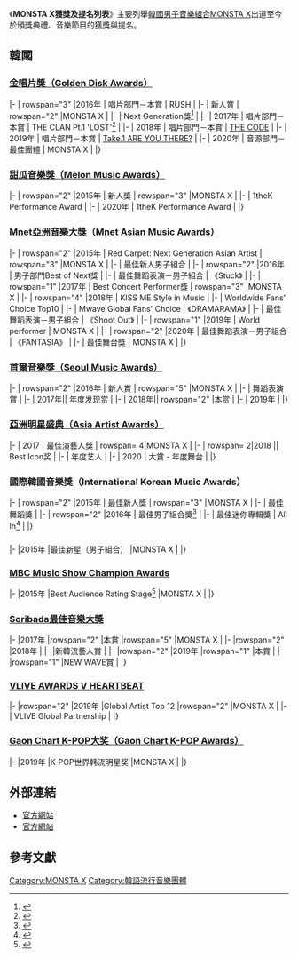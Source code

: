 {{Infobox K-pop artist awards
| name = [[MONSTA_X|MONSTA X]]
| image = Monsta X fanmeeting in Singapore.jpg
| image_size = 300px
| caption = 
| awards = 33
| nominations = 13
| mp_awards = 15
| hide_awards_box = yes
| hide_music_box = yes

| TS = 7
| SC = 3
| MCD = 3
| MB = 2

| customs =
{{Infobox K-pop artist awards/customs|[[金唱片獎|Golden Disk Awards]]|5|2}}
{{Infobox K-pop artist awards/customs|[[甜瓜音樂獎|Melon Music Awards]]|2|1}}
{{Infobox K-pop artist awards/customs|[[Mnet亞洲音樂大獎|Mnet Asian Music Awards]]|7|5}}
{{Infobox K-pop artist awards/customs|[[首爾音樂獎|Seoul Music Awards]]|4|1}}
{{Infobox K-pop artist awards/customs|[[亞洲明星盛典|Asia Artist Awards]]|4|0}}
{{Infobox K-pop artist awards/customs| International Korean Music Awards (I.K.M.A)|2|2}}
{{Infobox K-pop artist awards/customs|{{tsl|en|Simply K-Pop||Simply K-Pop Awards}}|1|0}}
{{Infobox K-pop artist awards/customs|{{tsl|en|MBC Music||MBC Music}} [[Show_Champion|Show Champion]] Awards|0|1}}
{{Infobox K-pop artist awards/customs|[[Soribada最佳音樂大獎|Soribada最佳音樂大獎]]|5|0}}
{{Infobox K-pop artist awards/customs|[[VLIVE_AWARDS_V_HEARTBEAT|VLIVE AWARDS V HEARTBEAT]]|2|0}}
{{Infobox K-pop artist awards/customs|[[Gaon_Chart_K-POP大奖|Gaon Chart Music Awards]]|1|1}}
}}

《'''MONSTA X獲獎及提名列表'''》主要列舉[[韓國|韓國]][[男子音樂組合|男子音樂組合]][[MONSTA_X|MONSTA X]]出道至今於頒獎典禮、音樂節目的獲獎與提名。

==韓國==
=== [[金唱片獎|金唱片獎（Golden Disk Awards）]] ===
{{South Korean awards table}}
|-
| rowspan="3" |2016年
| 唱片部門－本賞
| RUSH
|{{nom}}
|-
| 新人賞
| rowspan="2" |MONSTA X
|{{nom}}
|-
| Next Generation獎<ref>{{cite web |url=http://isplus.live.joins.com/goldendisc/en/win2016 |title=2016 Winners | Golden Disc |website=Isplus.live.joins.com |date=2016-11-19 |accessdate=2017-01-14 |archive-url=https://web.archive.org/web/20170817122456/http://isplus.live.joins.com/goldendisc/en/win2016 |archive-date=2017-08-17 |dead-url=yes }}</ref>
|{{won}}
|-
| 2017年
| 唱片部門－本賞
| THE CLAN Pt.1 'LOST'<ref>{{cite web |url=http://isplus.live.joins.com/goldendisc/en/win2017 |title=2017 Winners | Golden Disc |website=Isplus.live.joins.com |date=2016-11-19 |accessdate=2017-01-14 |archive-url=https://web.archive.org/web/20180221231943/http://isplus.live.joins.com/goldendisc/en/win2017 |archive-date=2018-02-21 |dead-url=yes }}</ref>
|{{won}}
|-
| 2018年
| 唱片部門－本賞
| [[THE_CODE|THE CODE]]
|{{won}}
|-
| 2019年
| 唱片部門－本賞
| [[Take.1_ARE_YOU_THERE?|Take.1 ARE YOU THERE?]]
|{{won}}
|-
| 2020年
| 音源部門－最佳團體
| MONSTA X
|{{won}}
|}

=== [[甜瓜音樂獎|甜瓜音樂獎（Melon Music Awards）]] ===
{{South Korean awards table}}
|-
| rowspan="2" |2015年
| 新人獎
| rowspan="3" |MONSTA X
|{{nom}}
|-
| 1theK Performance Award
|{{Won}}
|-
| 2020年
| 1theK Performance Award
|{{won}}
|}

=== [[Mnet亞洲音樂大獎|Mnet亞洲音樂大獎（Mnet Asian Music Awards）]] ===
{{South Korean awards table}}
|-
| rowspan="2" |2015年
| Red Carpet: Next Generation Asian Artist
| rowspan="3" |MONSTA X
|{{won}}
|-
| 最佳新人男子組合
|{{nom}}
|-
| rowspan="2" |2016年
| 男子部門Best of Next獎
|{{won}}
|-
| 最佳舞蹈表演－男子組合
| 《Stuck》
|{{nom}}
|-
| rowspan="1" |2017年
| Best Concert Performer獎
| rowspan="3" |MONSTA X
|{{won}}
|-
| rowspan="4" |2018年
| KISS ME Style in Music
|{{won}}
|-
| Worldwide Fans' Choice Top10
|{{won}}
|-
| Mwave Global Fans' Choice
| 《DRAMARAMA》
|{{nom}}
|-
| 最佳舞蹈表演－男子組合
| 《Shoot Out》
|{{nom}}
|-
| rowspan="1" |2019年
| World performer
| MONSTA X
|{{won}}
|-
| rowspan="2" |2020年
| 最佳舞蹈表演－男子組合
| 《FANTASIA》
|{{nom}}
|-
| 最佳舞台獎
| MONSTA X
|{{won}}
|}

=== [[首爾音樂獎|首爾音樂獎（Seoul Music Awards）]] ===
{{South Korean awards table}}
|-
| rowspan="2" |2016年
| 新人賞
| rowspan="5" |MONSTA X
|{{nom}}
|-
| 舞蹈表演賞
|{{Won}}
|- 
| 2017年|| 年度发现赏
|{{Won}}
|-
| 2018年|| rowspan="2" |本赏
|{{Won}}
|-
| 2019年
|{{Won}}
|}

=== [[亞洲明星盛典|亞洲明星盛典（Asia Artist Awards）]]===
{{South Korean awards table}}
|-
| 2017
| 最佳演藝人獎
| rowspan= 4|MONSTA X
|{{Won}}
|-
| rowspan= 2|2018 || Best Icon奖
|{{Won}}
|-
| 年度艺人
|{{Won}}
|-
| 2020
| 大賞 - 年度舞台
|{{Won}}
|}

=== 國際韓國音樂獎（International Korean Music Awards） ===
{{South Korean awards table}}
|-
| rowspan="2" |2015年
| 最佳新人獎
| rowspan="3" |MONSTA X
|{{won}}
|-
| 最佳舞蹈獎
|{{nom}}
|-
| rowspan="2" |2016年
| 最佳男子組合獎<ref>{{cite web |url=https://www.youtube.com/watch?v=0NK0XtxGSpI |title=I.K.M.A 2016 Winner | JAPAKO Music |publisher=[[YouTube|YouTube]] |date=2016-12-16 |accessdate=2017-01-14 |archive-date=2017-03-29 |archive-url=https://web.archive.org/web/20170329101059/https://www.youtube.com/watch?v=0NK0XtxGSpI |dead-url=no }}</ref>
|{{won}}
|-
| 最佳迷你專輯獎
| All In<ref>{{cite web |url=https://www.youtube.com/watch?v=L6VF_HZOoss |title=[I.K.M.A 2016] Best Mini Album | JAPAKO Music |publisher=[[YouTube|YouTube]] |date=2016-12-04 |accessdate=2017-01-14 |archive-date=2019-02-17 |archive-url=https://web.archive.org/web/20190217042203/https://www.youtube.com/watch?v=L6VF_HZOoss |dead-url=no }}</ref>
|{{nom}}
|}

==={{tsl|en|Simply K-Pop||Simply K-Pop}}===
{{South Korean awards table}}
|-
|2015年
|最佳新星（男子組合）
|MONSTA X
|{{won}}
|}

===[[Show_Champion|MBC Music Show Champion Awards]]===
{{South Korean awards table}}
|-
|2015年
|Best Audience Rating Stage<ref>{{cite news|title='Show Champion' reveals 'Best Champion Songs' of 2015 and more for its end-of-the-year awards|url=http://www.allkpop.com/article/2015/12/show-champion-reveals-best-champion-songs-of-2015-and-more-for-its-end-of-the-year-awards|website=Allkpop.com|accessdate=2015-12-25|archive-date=2015-12-25|archive-url=https://web.archive.org/web/20151225064355/http://www.allkpop.com/article/2015/12/show-champion-reveals-best-champion-songs-of-2015-and-more-for-its-end-of-the-year-awards|dead-url=no}}</ref>
|MONSTA X
|{{nom}}
|}

===[[Soribada最佳音樂大獎|Soribada最佳音樂大獎]]===
{{South Korean awards table}}
|-
|2017年
|rowspan="2" |本賞
|rowspan="5" |MONSTA X
|{{won}}
|-
|rowspan="2" |2018年
|{{won}}
|-
|新韓流藝人賞
|{{won}}
|-
|rowspan="2" |2019年
|rowspan="1" |本賞
|{{won}}
|-
|rowspan="1" |NEW WAVE賞
|{{won}}
|}

===[[VLIVE_AWARDS_V_HEARTBEAT|VLIVE AWARDS V HEARTBEAT]]===
{{South Korean awards table}}
|-
|rowspan="2" |2019年
|Global Artist Top 12
|rowspan="2" |MONSTA X
|{{won}}
|-
| VLIVE Global Partnership
|{{won}}
|}

===[[Gaon_Chart_Music_Awards|Gaon Chart K-POP大奖（Gaon Chart K-POP Awards）]]===
{{South Korean awards table}}
|-
|2019年
|K-POP世界韩流明星奖
|MONSTA X
|{{won}}
|}

==外部連結==
* [http://www.monstax-e.com/ 官方網站] {{Wayback|url=http://www.monstax-e.com/ |date=20170329050550 }}{{ko}}
* [https://monstax-official.com/ 官方網站] {{Wayback|url=https://monstax-official.com/ |date=20170328200402 }}{{ja}}

==參考文獻==
{{Reflist}}

{{MONSTA X}}

[[Category:MONSTA_X|Category:MONSTA X]]
[[Category:韓語流行音樂團體|Category:韓語流行音樂團體]]